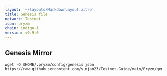 ```yaml
---
layout: '~/layouts/MarkdownLayout.astro'
title: Genesis file
network: Testnet
icon: pryzm
chain: indigo-1
version: v0.9.0
---
```

## Genesis Mirror

```
wget -O $HOME/.pryzm/config/genesis.json https://raw.githubusercontent.com/vinjan23/Testnet.Guide/main/Pryzm/genesis.json
```
